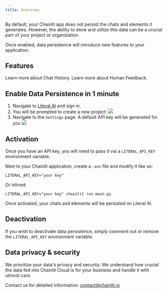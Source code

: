 ```yaml
---
title: Overview
---
```


By default, your Chainlit app does not persist the chats and elements it generates. However, the ability to store and utilize this data can be a crucial part of your project or organization.

Once enabled, data persistence will introduce new features to your application.

## Features

<CardGroup cols={2}>
  <Card
    title="Chat History"
    icon="clock-rotate-left"
    color="#ea5a0c"
    href="/data-persistence/history"
  >
    Learn more about Chat History.
  </Card>
  <Card
    title="Human Feedback"
    icon="thumbs-up"
    color="#0285c7"
    href="/data-persistence/feedback"
  >
    Learn more about Human Feedback.
  </Card>
</CardGroup>

## Enable Data Persistence in 1 minute

1. Navigate to [Literal AI](https://cloud.getliteral.ai) and sign in.
2. You will be prompted to create a new project:
   <Frame caption="Project Creation Screen">
     <img src="/images/create-project.png" />
   </Frame>
3. Navigate to the `Settings` page. A default API key will be generated for you
   <Frame caption="Project API Key">
     <img src="/images/api-key.png" />
   </Frame>

## Activation

Once you have an API key, you will need to pass it via a `LITERAL_API_KEY` environment variable.

Next to your Chainlit application, create a `.env` file and modify it like so:

```shell .env
LITERAL_API_KEY="your key"
```

Or inlined:

```shell
LITERAL_API_KEY="your key" chainlit run main.py
```

Once activated, your chats and elements will be persisted on Literal AI.

## Deactivation

If you wish to deactivate data persistence, simply comment out or remove the `LITERAL_API_KEY` environment variable.

## Data privacy & security

We prioritize your data's privacy and security. We understand how crucial the data fed into Chainlit Cloud is for your business and handle it with utmost care.

Contact us for detailed information: contact@chainlit.io

